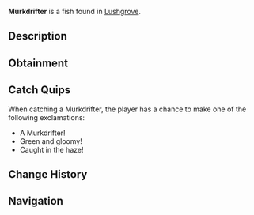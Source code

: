 {{FishInfobox
|image          = Murkdrifter.png
|rarity         = Common
|sea            = Second Sea
|location       = [[Lushgrove]]
|sublocation    = 
|sources        = Fishing Rod
|radar_location = 
|prog_speed     = +5
|xp             = 23
|weather        = Rain
|time           = Night
|season         = Spring
|bait           = Shrimp
|base_weight    = 130
|base_value     = 45
|weight_range   = 80
|base_chance    = 100
|base_resil     = 65
}}
'''Murkdrifter''' is a {{Rarity|Common}} fish found in [[Lushgrove]].

== Description ==
{{Description|A green fish drifting through murky depths, a silent wanderer of the shadowed waters.|Bestiary Entry}}

== Obtainment ==
{{Description|It roams when the rains awaken the night’s embrace.|Bestiary Hint}}
{{Fish Availability|
Lushgrove
|top_rods      = 
Free Spirit Rod\286587.53\219533.88;
Plastic Rod\286578.87\237624.46;
Fischer's Rod\285856.2\236245.19;
Azure Of Lagoon\250453.53\245714.51;
Trident Rod\241172.13\207987.13;
Candy Cane Rod\177196.11\176741.41;
Firefly Rod\229287.02\238641.63;
Blazebringer Rod\219088.41\233314.5;
Frog Rod\202480.89\215327.01;
Verdant Shear Rod\224766.08\206175.64;
No-Life Rod\202626.96\183108.35;
Ethereal Prism Rod\189912.95\175181.89;
Seraphic Rod\189573.65\163488.54;
Challenger's Rod\184320.39\165671.22;
Depthseeker Rod\183912.46\174731.57;
Avalanche Rod\182143.95\173615.53;
Rod Of The Forgotten Fang\181839.96\157518.87;
Volcanic Rod\180412.85\166127.57;
Rod Of The Exalted One\179894.19\156040.46;
Zeus Rod\179663.1\165437.19;
Rod Of The Depths\179446.12\157787.56;
Steady Rod\148570.56\144025.1
|recommended   = Free Spirit Rod
}}

== Catch Quips ==
When catching a Murkdrifter, the player has a chance to make one of the following exclamations:
* A Murkdrifter!
* Green and gloomy!
* Caught in the haze!

== Change History ==
{{Change History|{{subst:Current Version}}}}

== Navigation ==
{{Fish Navbox|Lushgrove}}